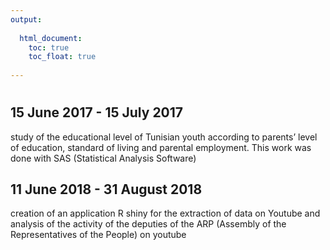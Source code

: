 ---
output:
 
  html_document: 
    toc: true
    toc_float: true
    
---


# {.tabset .tabset-fade .tabset-pills}

## 15 June 2017 - 15 July 2017

 study of the educational level of Tunisian youth according to parents' level of education, standard of living and parental employment.
 This work was done with SAS (Statistical Analysis Software)
 
 
 
## 11 June 2018 - 31 August 2018

creation of an application R shiny for the extraction of data on Youtube and analysis of the activity of the deputies of the ARP (Assembly of the Representatives of the People) on youtube






